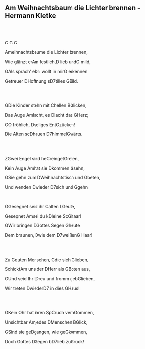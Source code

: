 ## Am Weihnachtsbaum die Lichter brennen - Hermann Kletke
\
\
<p class='song show-chords'><span class='chord'>G</span>                    <span class='chord'>C</span>      <span class='chord'>G</span></p>
<p class='song show-chords'><span class='chord'>Am</span>eihnachtsbaume die Lichter brennen,</p>
<p class='song show-chords'>Wie glänzt er<span class='chord'>Am</span> festlich,<span class='chord'>D</span> lieb und<span class='chord'>G</span> mild,</p>
<p class='song show-chords'><span class='chord'>G</span>Als spräch’ e<span class='chord'>D</span>r: wollt in mir<span class='chord'>G</span> erkennen</p>
<p class='song show-chords'>Getreuer <span class='chord'>D</span>Hoffnung s<span class='chord'>D7</span>tilles <span class='chord'>G</span>Bild.</p>
\
\
<p class='song show-chords'><span class='chord'>G</span>Die Kinder stehn mit <span class='chord'>C</span>hellen B<span class='chord'>G</span>licken,</p>
<p class='song show-chords'>Das Auge <span class='chord'>Am</span>lacht, es <span class='chord'>D</span>lacht das <span class='chord'>G</span>Herz;</p>
<p class='song show-chords'><span class='chord'>G</span>O fröhlich, <span class='chord'>D</span>seliges Ent<span class='chord'>G</span>zücken!</p>
<p class='song show-chords'>Die Alten sc<span class='chord'>D</span>hauen <span class='chord'>D7</span>himmel<span class='chord'>G</span>wärts.</p>
\
\
<p class='song show-chords'>Z<span class='chord'>G</span>wei Engel sind he<span class='chord'>C</span>reinget<span class='chord'>G</span>reten,</p>
<p class='song show-chords'>Kein Auge <span class='chord'>Am</span>hat sie <span class='chord'>D</span>kommen <span class='chord'>G</span>sehn,</p>
<p class='song show-chords'><span class='chord'>G</span>Sie gehn zum <span class='chord'>D</span>Weihnachtstisch und <span class='chord'>G</span>beten,</p>
<p class='song show-chords'>Und wenden <span class='chord'>D</span>wieder <span class='chord'>D7</span>sich und <span class='chord'>G</span>gehn</p>
 \
<p class='song show-chords'>G<span class='chord'>G</span>esegnet seid ihr <span class='chord'>C</span>alten L<span class='chord'>G</span>eute,</p>
<p class='song show-chords'>Gesegnet <span class='chord'>Am</span>sei du k<span class='chord'>D</span>leine Sc<span class='chord'>G</span>haar!</p>
<p class='song show-chords'><span class='chord'>G</span>Wir bringen <span class='chord'>D</span>Gottes Segen <span class='chord'>G</span>heute</p>
<p class='song show-chords'>Dem braunen, <span class='chord'>D</span>wie dem <span class='chord'>D7</span>weißen<span class='chord'>G</span> Haar!</p>
\
\
<p class='song show-chords'>Zu <span class='chord'>G</span>guten Menschen, <span class='chord'>C</span>die sich <span class='chord'>G</span>lieben,</p>
<p class='song show-chords'>Schickt<span class='chord'>Am</span> uns der <span class='chord'>D</span>Herr als <span class='chord'>G</span>Boten aus,</p>
<p class='song show-chords'><span class='chord'>G</span>Und seid Ihr t<span class='chord'>D</span>reu und fromm geb<span class='chord'>G</span>lieben,</p>
<p class='song show-chords'>Wir treten <span class='chord'>D</span>wieder<span class='chord'>D7</span> in dies <span class='chord'>G</span>Haus!</p>
 \
\
<p class='song show-chords'><span class='chord'>G</span>Kein Ohr hat ihren Sp<span class='chord'>C</span>ruch vern<span class='chord'>G</span>ommen,</p>
<p class='song show-chords'>Unsichtbar <span class='chord'>Am</span>jedes <span class='chord'>D</span>Menschen B<span class='chord'>G</span>lick,</p>
<p class='song show-chords'><span class='chord'>G</span>Sind sie ge<span class='chord'>D</span>gangen, wie ge<span class='chord'>G</span>kommen,</p>
<p class='song show-chords'>Doch Gottes <span class='chord'>D</span>Segen b<span class='chord'>D7</span>lieb zu<span class='chord'>G</span>rück!</p>
